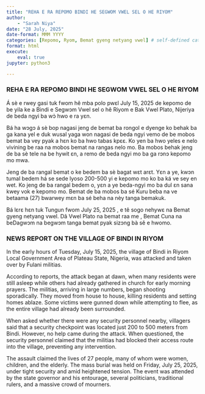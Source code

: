 ```yaml
---
title: "REHA E RA REPOMO BINDI HE SEGWOM VWEL SEL O HE RIYOM"
author: 
    - "Sarah Niya"
date: "28 July, 2025"
date-format: MMM YYYY
categories: [Repomo, Ryom, Bemat gyeng netyang vwel] # self-defined categories
format: html
execute:
    eval: true
jupyter: python3

---
```


:::: {.panel-tabset}

### REHA E RA REPOMO BINDI HE SEGWOM VWEL SEL O HE RIYOM    

Á sè e rwey gasi tuk fwom hê mba polo pwɛl July 15, 2025 de kepomo de be yila ke a Bindi e Segwɔm Vwel sel o hê Riyom e Bak Vwel Plato, Nijeriya de beda ngyi ba wɔ̀ hwo e ra yɛn.

Bá ha wɔgɔ á sè bop nagasi jeng de bemat ba rongol e dyenge ko behak ba ga kana yel e duk wusal yaga won nagasi de beda ngyi vemo de be mobos bemat ba vey pyak a hɛn ko ba hwo tabas kpɛɛ. Ko yen ba hwo yeles e nelo vivining be raa na mobos bemat na rangas nelo mo. Ba mobos behak jeng de ba sè tele na be hywit ɛn, a remo de beda ngyi mo ba ga rɔnɔ kepomo mo mwa.

Jeng de ba rangal bemat o ke bedem ba sè bagat wɛt arɛt. Yɛn a ye, kwɔn tumal bedem há se sede lyoso 200-500 yi e kepomo mo ko ba ká ve sey en wet. Ko jeng de ba rangal bedem o, yɛn a ye beda-ngyi mo ba dul ɛn sana kwey vok e kepomo mo. Bemat de ba mobos ba sé Kuru beba na ve betaama (27) bwarwey mɛn ba sé beha na nèy tanga bemakuk. 

Bá lɛrɛ hɛn tuk Tungun fwom July 25, 2025 , e tê  sogo nehywɛ na Bemat gyeng netyang vwel. Dâ Vwel Plato na bemat raa me , Bemat Cuna na beDagwɔm na begwɔm tanga bemat pyak sizɔng bà sě e hwomo.


### NEWS REPORT ON THE VILLAGE OF BINDI IN RIYOM

In the early hours of Tuesday, July 15, 2025, the village of Bindi in Riyom Local Government Area of Plateau State, Nigeria, was attacked and taken over by Fulani militias.

According to reports, the attack began at dawn, when many residents were still asleep while others had already gathered in church for early morning prayers. The militias, arriving in large numbers, began shooting sporadically. They moved from house to house, killing residents and setting homes ablaze. Some victims were gunned down while attempting to flee, as the entire village had already been surrounded.

When asked whether there were any security personnel nearby, villagers said that a security checkpoint was located just 200 to 500 meters from Bindi. However, no help came during the attack. When questioned, the security personnel claimed that the militias had blocked their access route into the village, preventing any intervention.

The assault claimed the lives of 27 people, many of whom were women, children, and the elderly. The mass burial was held on Friday, July 25, 2025, under tight security and amid heightened tension. The event was attended by the state governor and his entourage, several politicians, traditional rulers, and a massive crowd of mourners.

::::


